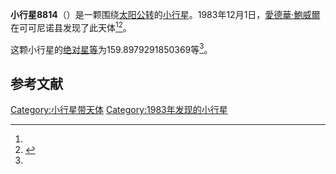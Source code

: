 {{Infobox planet
| bgcolour = #FFFFC0
| name = 8814 Rosseven
| symbol = 
| image = 
| caption = 
| discovery = yes
| discovery_ref = 
| discoverer = [[愛德華·鮑威爾|愛德華·鮑威爾]]
| discovery_site = [[可可尼诺县|可可尼诺县]] 
| discovered = 1983年12月1日
| designations = yes
| mp_name = 
| named_after = 
| alt_names = 1983 XG/ 1988 RQ
| mp_category = [[主带小行星|主带小行星]]
| orbit_ref = <ref name="a">[http://ssd.jpl.nasa.gov/sbdb.cgi?sstr=8814 8814 Rosseven] {{Wayback|url=http://ssd.jpl.nasa.gov/sbdb.cgi?sstr=8814 |date=20140815105106 }}，小行星數據庫瀏覽器（JPL Small-Body Database Browser）－[[美国国家航空航天局|美国国家航空航天局]]喷气推进实验室</ref>
| epoch = 2456400.5 (2013年4月18日更新)
| aphelion = {{convert|3.700357597001944|AU|km|3|abbr=on|lk=out}}
| perihelion = {{convert|2.647695447726265|AU|km|3|abbr=on}}
| semimajor = {{convert|3.174026522364105|AU|km|3|abbr=on}}
| eccentricity = 0.16582441
| period = 2065.447945 [[日|日]]<br />5.65[[儒略年|儒略年]]
| avg_speed = 
| inclination = 4.845664322803914
| asc_node = 208.7323683388513
| mean_anomaly = 
| arg_peri = 159.8979291850369
| satellites = 
| physical_characteristics = yes
| dimensions = 
| mass = 
| density = 
| surface_grav = 
| escape_velocity = 
| sidereal_day = 
| axial_tilt = 
| pole_ecliptic_lat = 
| pole_ecliptic_lon = 
| albedo = 
| temperatures= 
| temp_name1 = 
| mean_temp_1 = 
| max_temp_1 = 
| temp_name2 = 
| max_temp_2 = 
| spectral_type = 
| abs_magnitude = 159.8979291850369
}}

'''小行星8814'''（{{lang-en|8814 Rosseven}}）是一颗围绕[[太阳|太阳]][[公转|公转]]的[[小行星|小行星]]。1983年12月1日，[[愛德華·鮑威爾|愛德華·鮑威爾]]在可可尼诺县发现了此天体<ref name="a" /><ref>{{cite news|title=小行星列表|url=http://cfa-www.harvard.edu/iau/lists/NumberedMPs.txt|accessdate=2013-07-08|newspaper=哈佛大学|archive-date=2008-05-17|archive-url=https://web.archive.org/web/20080517010638/http://cfa-www.harvard.edu/iau/lists/NumberedMPs.txt|dead-url=no}}</ref>。

这颗小行星的[[绝对星等|绝对星等]]为159.8979291850369等<ref name="a" />。

==参考文献==
{{reflist}}
{{Minor Planet Number|[[小行星8813|小行星8813]]|[[小行星8815|小行星8815]]}}

{{小天体}}

[[Category:小行星带天体|Category:小行星带天体]]
[[Category:1983年发现的小行星|Category:1983年发现的小行星]]

{{asteroid-stub}}